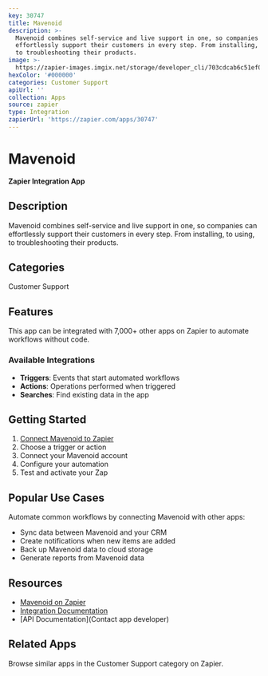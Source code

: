 ```yaml
---
key: 30747
title: Mavenoid
description: >-
  Mavenoid combines self-service and live support in one, so companies can
  effortlessly support their customers in every step. From installing, to using,
  to troubleshooting their products.
image: >-
  https://zapier-images.imgix.net/storage/developer_cli/703cdcab6c51ef072b774cde721649cd_2.png?auto=format%2Ccompress&ixlib=python-3.0.0&q=50
hexColor: '#000000'
categories: Customer Support
apiUrl: ''
collection: Apps
source: zapier
type: Integration
zapierUrl: 'https://zapier.com/apps/30747'
---
```

# Mavenoid

**Zapier Integration App**

## Description

Mavenoid combines self-service and live support in one, so companies can effortlessly support their customers in every step. From installing, to using, to troubleshooting their products.

## Categories

Customer Support

## Features

This app can be integrated with 7,000+ other apps on Zapier to automate workflows without code.

### Available Integrations

- **Triggers**: Events that start automated workflows
- **Actions**: Operations performed when triggered
- **Searches**: Find existing data in the app

## Getting Started

1. [Connect Mavenoid to Zapier](https://zapier.com/apps/30747)
2. Choose a trigger or action
3. Connect your Mavenoid account
4. Configure your automation
5. Test and activate your Zap

## Popular Use Cases

Automate common workflows by connecting Mavenoid with other apps:

- Sync data between Mavenoid and your CRM
- Create notifications when new items are added
- Back up Mavenoid data to cloud storage
- Generate reports from Mavenoid data

## Resources

- [Mavenoid on Zapier](https://zapier.com/apps/30747)
- [Integration Documentation](https://zapier.com/apps/30747/integrations)
- [API Documentation](Contact app developer)

## Related Apps

Browse similar apps in the Customer Support category on Zapier.
